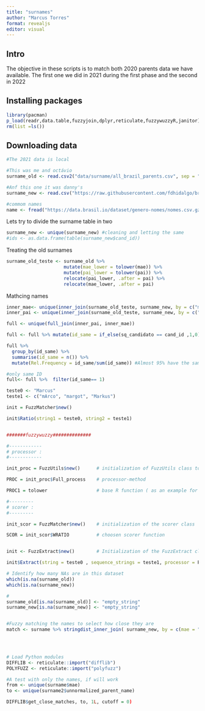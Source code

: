 ```yaml
---
title: "surnames"
author: "Marcus Torres"
format: revealjs
editor: visual
---
```


## Intro

The objective in these scripts is to match both 2020 parents data we have available. The first one we did in 2021 during the first phase and the second in 2022

## Installing packages

```r
library(pacman)
p_load(readr,data.table,fuzzyjoin,dplyr,reticulate,fuzzywuzzyR,janitor)
rm(list =ls())
```

## Downloading data

```r

#The 2021 data is local

#This was me and octávio
surname_old <- read.csv2("data/surname/all_brazil_parents.csv", sep = ",")

#Anf this one it was danny's
surname_new <- read.csv("https://raw.githubusercontent.com/fdhidalgo/br_political_dynasties/master/output/politician_parents.csv")

#commom names 
name <- fread("https://data.brasil.io/dataset/genero-nomes/nomes.csv.gz" )

```

Lets try to divide the surname table in two

```r

surname_new <- unique(surname_new) #cleaning and letting the same
#ids <- as.data.frame(table(surname_new$cand_id))

```


Treating the old surnames
````r
surname_old_teste <- surname_old %>% 
                     mutate(mae_lower = tolower(mae)) %>% 
                     mutate(pai_lower = tolower(pai)) %>% 
                     relocate(pai_lower, .after = pai) %>% 
                     relocate(mae_lower, .after = pai)
````

Mathcing names 
```r

inner_mae<- unique(inner_join(surname_old_teste, surname_new, by = c("mae_lower" = "parent_name")))
inner_pai <- unique(inner_join(surname_old_teste, surname_new, by = c("pai_lower" = "parent_name")))

full <- unique(full_join(inner_pai, inner_mae))

full <- full %>% mutate(id_same = if_else(sq_candidato == cand_id ,1,0))

full %>% 
  group_by(id_same) %>% 
  summarise(id_same = n()) %>% 
  mutate(Rel.Frequency = id_same/sum(id_same)) #Almost 95% have the same ID

#only same ID
full<- full %>%  filter(id_same== 1)

```

```r

teste0 <- "Marcus"
teste1 <- c("mArco", "margot", "Markus")

init = FuzzMatcher$new()    

init$Ratio(string1 = teste0, string2 = teste1)


#######fuzzywuzzy##############

#------------
# processor :
#------------

init_proc = FuzzUtils$new()      # initialization of FuzzUtils class to choose a processor

PROC = init_proc$Full_process    # processor-method

PROC1 = tolower                  # base R function ( as an example for a processor )

#---------
# scorer :
#---------

init_scor = FuzzMatcher$new()    # initialization of the scorer class

SCOR = init_scor$WRATIO          # choosen scorer function


init <- FuzzExtract$new()        # Initialization of the FuzzExtract class

init$Extract(string = teste0 , sequence_strings = teste1, processor = PROC, scorer = SCOR)


```

```r

# Identify how many NAs are in this dataset
which(is.na(surname_old))
which(is.na(surname_new))

#
surname_old[is.na(surname_old)] <- "empty_string"
surname_new[is.na(surname_new)] <- "empty_string"


#Fuzzy matching the names to select how close they are
match <- surname %>% stringdist_inner_join( surname_new, by = c(mae = "parent_name")) 
 



# Load Python modules
DIFFLIB <- reticulate::import("difflib")
POLYFUZZ <- reticulate::import("polyfuzz")

#A test with only the names, if will work
from <- unique(surname$mae)
to <- unique(surname2$unnormalized_parent_name)

DIFFLIB$get_close_matches, to, 1L, cutoff = 0)

```
